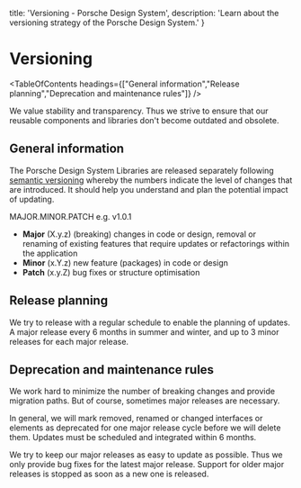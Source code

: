 
  title: 'Versioning - Porsche Design System',
  description: 'Learn about the versioning strategy of the Porsche Design System.'
}

# Versioning

<TableOfContents headings={["General information","Release planning","Deprecation and maintenance rules"]} />

We value stability and transparency. Thus we strive to ensure that our reusable components and libraries don't become
outdated and obsolete.

## General information

The Porsche Design System Libraries are released separately following [semantic versioning](https://semver.org) whereby
the numbers indicate the level of changes that are introduced. It should help you understand and plan the potential
impact of updating.

MAJOR.MINOR.PATCH e.g. v1.0.1

- **Major** (X.y.z) (breaking) changes in code or design, removal or renaming of existing features that require updates
or refactorings within the application
- **Minor** (x.Y.z) new feature (packages) in code or design
- **Patch** (x.y.Z) bug fixes or structure optimisation

## Release planning

We try to release with a regular schedule to enable the planning of updates. A major release every 6 months in summer
and winter, and up to 3 minor releases for each major release.

## Deprecation and maintenance rules

We work hard to minimize the number of breaking changes and provide migration paths. But of course, sometimes major
releases are necessary.

In general, we will mark removed, renamed or changed interfaces or elements as deprecated for one major release cycle
before we will delete them. Updates must be scheduled and integrated within 6 months.

We try to keep our major releases as easy to update as possible. Thus we only provide bug fixes for the latest major
release. Support for older major releases is stopped as soon as a new one is released.

